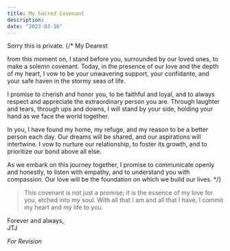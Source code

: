 ```yaml
---
title: My Sacred Covenant
description:
date: "2023-03-16"
---
```


Sorry this is private.
{/* My Dearest

from this moment on, I stand before you, surrounded by our loved ones, to make a solemn covenant. Today, in the presence of our love and the depth of my heart, I vow to be your unwavering support, your confidante, and your safe haven in the stormy seas of life.

I promise to cherish and honor you, to be faithful and loyal, and to always respect and appreciate the extraordinary person you are. Through laughter and tears, through ups and downs, I will stand by your side, holding your hand as we face the world together.

In you, I have found my home, my refuge, and my reason to be a better person each day. Our dreams will be shared, and our aspirations will intertwine. I vow to nurture our relationship, to foster its growth, and to prioritize our bond above all else.

As we embark on this journey together, I promise to communicate openly and honestly, to listen with empathy, and to understand you with compassion. Our love will be the foundation on which we build our lives. */}

> This covenant is not just a promise; it is the essence of my love for you, etched into my soul. With all that I am and all that I have, I commit my heart and my life to you. 

Forever and always,\
JTJ

*For Revision*